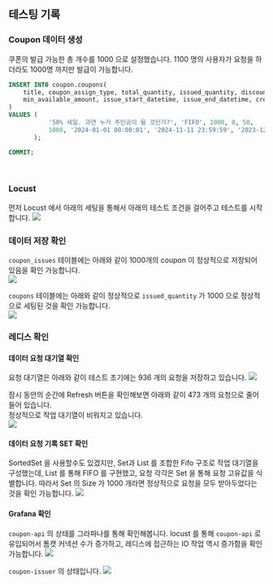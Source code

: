 ## 테스팅 기록 

### Coupon 데이터 생성
쿠폰의 발급 가능한 총 개수를 1000 으로 설정했습니다. 1100 명의 사용자가 요청을 하더라도 1000명 까지만 발급이 가능합니다.
```sql filename="schema.sql" {0} copy
INSERT INTO coupon.coupons(
    title, coupon_assign_type, total_quantity, issued_quantity, discount_amount,
    min_available_amount, issue_start_datetime, issue_end_datetime, created_datetime, updated_datetime
)
VALUES (
           '50% 세일. 과연 누가 주인공이 될 것인가?', 'FIFO', 1000, 0, 50,
           1000, '2024-01-01 00:00:01', '2024-11-11 23:59:59', '2023-12-31 23:00:00', '2023-12-31 23:00:00'
       );

COMMIT;
```
<br/>

### Locust
먼저 Locust 에서 아래의 세팅을 통해서 아래의 테스트 조건을 걸어주고 테스트를 시작합니다.
![](./img/TESTING/1.png)
<br/>

### 데이터 저장 확인
`coupon_issues` 테이블에는 아래와 같이 1000개의 coupon 이 정상적으로 저장되어 있음을 확인 가능합니다.<br/>
![](./img/TESTING/2.png)
<br/>

`coupons` 테이블에는 아래와 같이 정상적으로 `issued_quantity` 가 1000 으로 정상적으로 세팅된 것을 확인 가능합니다.<br/>
![](./img/TESTING/3.png)
<br/>

### 레디스 확인
#### 데이터 요청 대기열 확인
요청 대기열은 아래와 같이 테스트 초기에는 936 개의 요청을 저장하고 있습니다.
![](./img/TESTING/LIST-1.png)
<br/>

잠시 동안의 순간에 Refresh 버튼을 확인해보면 아래와 같이 473 개의 요청으로 줄어들어 있습니다.<br/>
정상적으로 작업 대기열이 비워지고 있습니다.<br/>
![](./img/TESTING/LIST-2.png)
<br/>

#### 데이터 요청 기록 SET 확인
SortedSet 을 사용할수도 있겠지만, Set과 List 를 조합한 Fifo 구조로 작업 대기열을 구성했는데, List 를 통해 FIFO 를 구현했고, 요청 각각은 Set 을 통해 요청 고유값을 식별합니다. 따라서 Set 의 Size 가 1000 개라면 정상적으로 요청을 모두 받아두었다는 것을 확인 가능합니다.
![](./img/TESTING/SET.png)
<br/>

#### Grafana 확인
`coupon-api` 의 상태를 그라파나를 통해 확인해봅니다. locust 를 통해 `coupon-api` 로 유입되어서 톰캣 커넥션 수가 증가하고, 레디스에 접근하는 IO 작업 역시 증가함을 확인 가능합니다.
![](./img/TESTING/GRAFANA-COUPON-API.png)
<br/>

`coupon-issuer` 의 상태입니다.
![](./img/TESTING/GRAFANA-COUPON-ISSUER.png)
<br/>

